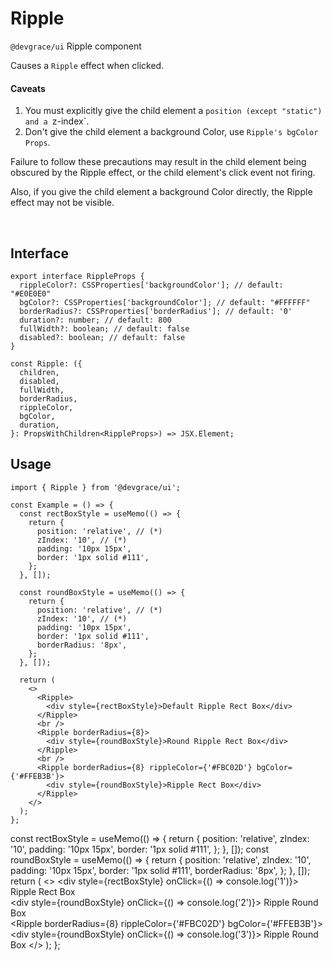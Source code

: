 
# Ripple

`@devgrace/ui` Ripple component

Causes a `Ripple` effect when clicked.

#### Caveats 
1. You must explicitly give the child element a `position (except "static") and a `z-index`.
2. Don't give the child element a background Color, use `Ripple's bgColor Props`.

Failure to follow these precautions may result in the child element being obscured by the Ripple effect, or the child element's click event not firing.

Also, if you give the child element a background Color directly, the Ripple effect may not be visible.

<br />

## Interface
```tsx
export interface RippleProps {
  rippleColor?: CSSProperties['backgroundColor']; // default: "#E0E0E0"
  bgColor?: CSSProperties['backgroundColor']; // default: "#FFFFFF"
  borderRadius?: CSSProperties['borderRadius']; // default: '0'
  duration?: number; // default: 800
  fullWidth?: boolean; // default: false
  disabled?: boolean; // default: false
}

const Ripple: ({
  children,
  disabled,
  fullWidth,
  borderRadius,
  rippleColor,
  bgColor,
  duration,
}: PropsWithChildren<RippleProps>) => JSX.Element;
```

## Usage
```tsx
import { Ripple } from '@devgrace/ui';

const Example = () => {
  const rectBoxStyle = useMemo(() => {
    return {
      position: 'relative', // (*)
      zIndex: '10', // (*)
      padding: '10px 15px',
      border: '1px solid #111',
    };
  }, []);

  const roundBoxStyle = useMemo(() => {
    return {
      position: 'relative', // (*)
      zIndex: '10', // (*)
      padding: '10px 15px',
      border: '1px solid #111',
      borderRadius: '8px',
    };
  }, []);

  return (
    <>
      <Ripple>
        <div style={rectBoxStyle}>Default Ripple Rect Box</div>
      </Ripple>
      <br />
      <Ripple borderRadius={8}>
        <div style={roundBoxStyle}>Round Ripple Rect Box</div>
      </Ripple>
      <br />
      <Ripple borderRadius={8} rippleColor={'#FBC02D'} bgColor={'#FFEB3B'}>
        <div style={roundBoxStyle}>Ripple Rect Box</div>
      </Ripple>
    </>
  );
};
```

  const rectBoxStyle = useMemo(() => {
    return {
      position: 'relative',
      zIndex: '10',
      padding: '10px 15px',
      border: '1px solid #111',
    };
  }, []);
  const roundBoxStyle = useMemo(() => {
    return {
      position: 'relative',
      zIndex: '10',
      padding: '10px 15px',
      border: '1px solid #111',
      borderRadius: '8px',
    };
  }, []);
  return (
    <>
      <Ripple>
        <div style={rectBoxStyle} onClick={() => console.log('1')}>
          Ripple Rect Box
        </div>
      </Ripple>
      <br />
      <Ripple borderRadius={8}>
        <div style={roundBoxStyle} onClick={() => console.log('2')}>
          Ripple Round Box
        </div>
      </Ripple>
      <br />
      <Ripple borderRadius={8} rippleColor={'#FBC02D'} bgColor={'#FFEB3B'}>
        <div style={roundBoxStyle} onClick={() => console.log('3')}>
          Ripple Round Box
        </div>
      </Ripple>
    </>
  );
};

<Example />